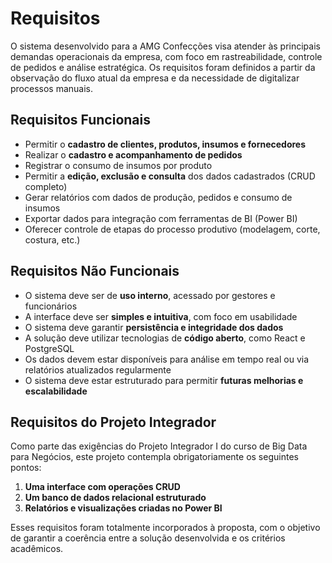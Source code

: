 # Requisitos
O sistema desenvolvido para a AMG Confecções visa atender às principais demandas operacionais da empresa, com foco em rastreabilidade, controle de pedidos e análise estratégica. Os requisitos foram definidos a partir da observação do fluxo atual da empresa e da necessidade de digitalizar processos manuais.

## Requisitos Funcionais

- Permitir o **cadastro de clientes, produtos, insumos e fornecedores**
- Realizar o **cadastro e acompanhamento de pedidos**
- Registrar o consumo de insumos por produto
- Permitir a **edição, exclusão e consulta** dos dados cadastrados (CRUD completo)
- Gerar relatórios com dados de produção, pedidos e consumo de insumos
- Exportar dados para integração com ferramentas de BI (Power BI)
- Oferecer controle de etapas do processo produtivo (modelagem, corte, costura, etc.)

## Requisitos Não Funcionais

- O sistema deve ser de **uso interno**, acessado por gestores e funcionários
- A interface deve ser **simples e intuitiva**, com foco em usabilidade
- O sistema deve garantir **persistência e integridade dos dados**
- A solução deve utilizar tecnologias de **código aberto**, como React e PostgreSQL
- Os dados devem estar disponíveis para análise em tempo real ou via relatórios atualizados regularmente
- O sistema deve estar estruturado para permitir **futuras melhorias e escalabilidade**

## Requisitos do Projeto Integrador

Como parte das exigências do Projeto Integrador I do curso de Big Data para Negócios, este projeto contempla obrigatoriamente os seguintes pontos:

1. **Uma interface com operações CRUD**
2. **Um banco de dados relacional estruturado**
3. **Relatórios e visualizações criadas no Power BI**

Esses requisitos foram totalmente incorporados à proposta, com o objetivo de garantir a coerência entre a solução desenvolvida e os critérios acadêmicos.